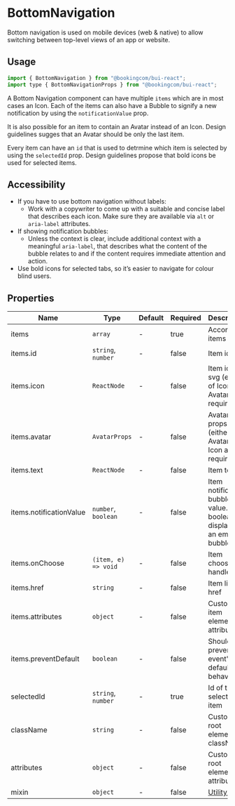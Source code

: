 # BottomNavigation

<Featured>
  Bottom navigation is used on mobile devices (web & native) to allow switching
  between top-level views of an app or website.
</Featured>

<Grid>
  <CrossLink
    title="Bottom Navigation"
    type="documentation"
    text="Learn more about the BottomNavigation design anatomy and best-practices."
    section="Design documentation"
    href="https://design-system.booking.com/article/bui/components/patterns/bottom-navigation/"
    target="_blank"
  />
</Grid>

## Usage

```jsx
import { BottomNavigation } from "@bookingcom/bui-react";
import type { BottomNavigationProps } from "@bookingcom/bui-react";
```

A Bottom Navigation component can have multiple `items` which are in most cases an Icon. Each of the items can also have a Bubble to signify a new notification by using the `notificationValue` prop.

<Example name="default" />

It is also possible for an item to contain an Avatar instead of an Icon. Design guidelines sugges that an Avatar should be only the last item.

<Example name="avatar" />

Every item can have an `id` that is used to detrmine which item is selected by using the `selectedId` prop. Design guidelines propose that bold icons be used for selected items.

## Accessibility

- If you have to use bottom navigation without labels:
  - Work with a copywriter to come up with a suitable and concise label that describes each icon. Make sure they are available via `alt` or `aria-label` attributes.
- If showing notification bubbles:
  - Unless the context is clear, include additional context with a meaningful `aria-label`, that describes what the content of the bubble relates to and if the content requires immediate attention and action.
- Use bold icons for selected tabs, so it’s easier to navigate for colour blind users.

## Properties

| Name                    | Type                | Default | Required | Description                                                                                                    |
| ----------------------- | ------------------- | ------- | -------- | -------------------------------------------------------------------------------------------------------------- |
| items                   | `array`             | -       | true     | Accordion items                                                                                                |
| items.id                | `string`, `number`  | -       | false    | Item id                                                                                                        |
| items.icon              | `ReactNode`         | -       | false    | Item icon svg (either of Icon or Avatar are required)                                                          |
| items.avatar            | `AvatarProps`       | -       | false    | Avatar props (either of Avatar or Icon are required)                                                           |
| items.text              | `ReactNode`         | -       | false    | Item text                                                                                                      |
| items.notificationValue | `number`, `boolean` | -       | false    | Item notification bubble value. Use boolean for displaying an empty bubble                                     |
| items.onChoose          | `(item, e) => void` | -       | false    | Item choose handler                                                                                            |
| items.href              | `string`            | -       | false    | Item link href                                                                                                 |
| items.attributes        | `object`            | -       | false    | Custom item element attributes                                                                                 |
| items.preventDefault    | `boolean`           | -       | false    | Should prevent event's default behaviour?                                                                      |
| selectedId              | `string`, `number`  | -       | true     | Id of the selected item                                                                                        |
| className               | `string`            | -       | false    | Custom root element className                                                                                  |
| attributes              | `object`            | -       | false    | Custom root element attributes                                                                                 |
| mixin                     | `object`            | -       | false    | [Utility Layer](?page=Getting%2520started%252FDevelopment%252FComponents&view=documentation#BUI-Utility-Layer) |
